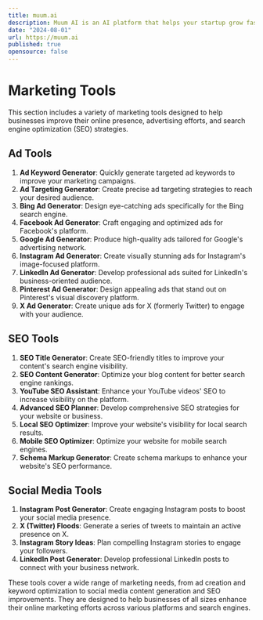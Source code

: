 ```yaml
---
title: muum.ai
description: Muum AI is an AI platform that helps your startup grow faster by increasing your sales. Digital. Best of all, you can create posts for your social media accounts and blogs with AI. Wordpress, Shopify, WooCommerce, and other platforms are in support plan. The platform is built with Nextjs, Mantine UI, Turbo and hosted on Vercel.
date: "2024-08-01"
url: https://muum.ai
published: true
opensource: false
---
```


# Marketing Tools

This section includes a variety of marketing tools designed to help businesses improve their online presence, advertising efforts, and search engine optimization (SEO) strategies.

## Ad Tools

1. **Ad Keyword Generator**: Quickly generate targeted ad keywords to improve your marketing campaigns.
2. **Ad Targeting Generator**: Create precise ad targeting strategies to reach your desired audience.
3. **Bing Ad Generator**: Design eye-catching ads specifically for the Bing search engine.
4. **Facebook Ad Generator**: Craft engaging and optimized ads for Facebook's platform.
5. **Google Ad Generator**: Produce high-quality ads tailored for Google's advertising network.
6. **Instagram Ad Generator**: Create visually stunning ads for Instagram's image-focused platform.
7. **LinkedIn Ad Generator**: Develop professional ads suited for LinkedIn's business-oriented audience.
8. **Pinterest Ad Generator**: Design appealing ads that stand out on Pinterest's visual discovery platform.
9. **X Ad Generator**: Create unique ads for X (formerly Twitter) to engage with your audience.

## SEO Tools

1. **SEO Title Generator**: Create SEO-friendly titles to improve your content's search engine visibility.
2. **SEO Content Generator**: Optimize your blog content for better search engine rankings.
3. **YouTube SEO Assistant**: Enhance your YouTube videos' SEO to increase visibility on the platform.
4. **Advanced SEO Planner**: Develop comprehensive SEO strategies for your website or business.
5. **Local SEO Optimizer**: Improve your website's visibility for local search results.
6. **Mobile SEO Optimizer**: Optimize your website for mobile search engines.
7. **Schema Markup Generator**: Create schema markups to enhance your website's SEO performance.

## Social Media Tools

1. **Instagram Post Generator**: Create engaging Instagram posts to boost your social media presence.
2. **X (Twitter) Floods**: Generate a series of tweets to maintain an active presence on X.
3. **Instagram Story Ideas**: Plan compelling Instagram stories to engage your followers.
4. **LinkedIn Post Generator**: Develop professional LinkedIn posts to connect with your business network.

These tools cover a wide range of marketing needs, from ad creation and keyword optimization to social media content generation and SEO improvements. They are designed to help businesses of all sizes enhance their online marketing efforts across various platforms and search engines.